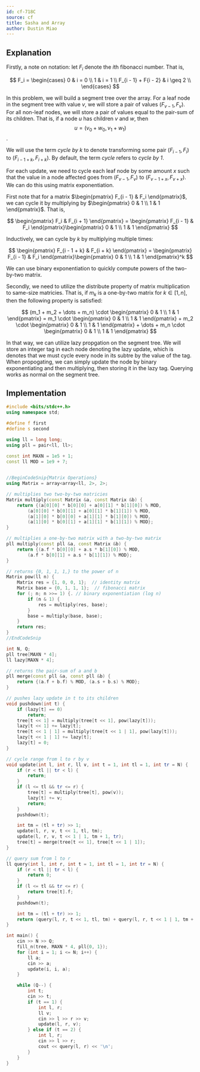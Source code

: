 ```yaml
---
id: cf-718C
source: cf
title: Sasha and Array
author: Dustin Miao
---
```


## Explanation

Firstly, a note on notation: let $F_i$ denote the $i$th fibonacci number. That is,

$$
F_i = 
\begin{cases} 
	0 & i = 0 \\ 
	1 & i = 1 \\
	F_{i - 1} + F{i - 2} & i \geq 2 \\
\end{cases}
$$

In this problem, we will build a segment tree over the array. For a leaf node in the segment tree with value $v$, we will store a pair of values $(F_{v - 1}, F_v)$. For all non-leaf nodes, we will store a pair of values equal to the pair-sum of its children. That is, if a node $u$ has children $v$ and $w$, then $$u = (v_0 + w_0, v_1 + w_1)$$. 

We will use the term _cycle by k_ to denote transforming some pair $(F_{i - 1}, F_i)$ to $(F_{i - 1 + k}, F_{i + k})$. By default, the term _cycle_ refers to _cycle by 1_.

For each update, we need to cycle each leaf node by some amount $x$ such that the value in a node affected goes from $(F_{v - 1}, F_v)$ to $(F_{v - 1 + x}, F_{v + x})$. We can do this using matrix exponentiation.

First note that for a matrix $\begin{pmatrix} F_{i - 1} & F_i \end{pmatrix}$, we can cycle it by multiplying by $\begin{pmatrix} 0 & 1 \\ 1 & 1 \end{pmatrix}$. That is,

$$
\begin{pmatrix} F_i & F_{i + 1} \end{pmatrix} = \begin{pmatrix} F_{i - 1} & F_i \end{pmatrix}\begin{pmatrix} 0 & 1 \\ 1 & 1 \end{pmatrix}
$$

Inductively, we can cycle by $k$ by multiplying multiple times:

$$
\begin{pmatrix} F_{i - 1 + k} & F_{i + k} \end{pmatrix} = \begin{pmatrix} F_{i - 1} & F_i \end{pmatrix}\begin{pmatrix} 0 & 1 \\ 1 & 1 \end{pmatrix}^k
$$

We can use binary exponentiation to quickly compute powers of the two-by-two matrix. 

Secondly, we need to utilize the distribute property of matrix multiplication to same-size matricies. That is, if $m_k$ is a one-by-two matrix for $k \in [1, n]$, then the following property is satisfied:

$$
(m_1 + m_2 + \dots + m_n) \cdot \begin{pmatrix} 0 & 1 \\ 1 & 1 \end{pmatrix} = m_1 \cdot \begin{pmatrix} 0 & 1 \\ 1 & 1 \end{pmatrix} + m_2 \cdot \begin{pmatrix} 0 & 1 \\ 1 & 1 \end{pmatrix} + \dots + m_n \cdot \begin{pmatrix} 0 & 1 \\ 1 & 1 \end{pmatrix}
$$

In that way, we can utilize lazy propgation on the segment tree. We will store an integer tag in each node denoting the lazy update, which is denotes that we must cycle every node in its subtre by the value of the tag. When propogating, we can simply update the node by binary exponentiating and then multiplying, then storing it in the lazy tag. Querying works as normal on the segment tree. 

## Implementation

<LanguageSection>

<CPPSection>

```cpp
#include <bits/stdc++.h>
using namespace std;

#define f first
#define s second

using ll = long long;
using pll = pair<ll, ll>;

const int MAXN = 1e5 + 1;
const ll MOD = 1e9 + 7;
	

//BeginCodeSnip{Matrix Operations}
using Matrix = array<array<ll, 2>, 2>;

// multiplies two two-by-two matricies
Matrix multiply(const Matrix &a, const Matrix &b) {
	return {(a[0][0] * b[0][0] + a[0][1] * b[1][0]) % MOD, 
		(a[0][0] * b[0][1] + a[0][1] * b[1][1]) % MOD,
		(a[1][0] * b[0][0] + a[1][1] * b[1][0]) % MOD,
		(a[1][0] * b[0][1] + a[1][1] * b[1][1]) % MOD};
}

// multiplies a one-by-two matrix with a two-by-two matrix
pll multiply(const pll &a, const Matrix &b) {
	return {(a.f * b[0][0] + a.s * b[1][0]) % MOD, 
		(a.f * b[0][1] + a.s * b[1][1]) % MOD};
}

// returns {0, 1, 1, 1,} to the power of n
Matrix pow(ll n) { 
	Matrix res = {1, 0, 0, 1};  // identity matrix
	Matrix base = {0, 1, 1, 1};  // fibonacci matrix
	for (; n; n >>= 1) {. // binary exponentiation (log n)
		if (n & 1) {
			res = multiply(res, base);
		}
		base = multiply(base, base);
	}
	return res;
}
//EndCodeSnip

int N, Q;
pll tree[MAXN * 4];
ll lazy[MAXN * 4];

// returns the pair-sum of a and b
pll merge(const pll &a, const pll &b) {
	return {(a.f + b.f) % MOD, (a.s + b.s) % MOD};
}

// pushes lazy update in t to its children
void pushdown(int t) {
	if (lazy[t] == 0)
		return;
	tree[t << 1] = multiply(tree[t << 1], pow(lazy[t]));
	lazy[t << 1] += lazy[t];
	tree[t << 1 | 1] = multiply(tree[t << 1 | 1], pow(lazy[t]));
	lazy[t << 1 | 1] += lazy[t];
	lazy[t] = 0;
}

// cycle range from l to r by v
void update(int l, int r, ll v, int t = 1, int tl = 1, int tr = N) {
	if (r < tl || tr < l) {
		return;
	}
	if (l <= tl && tr <= r) {
		tree[t] = multiply(tree[t], pow(v));
		lazy[t] += v;
		return;
	}
	pushdown(t);

	int tm = (tl + tr) >> 1;
	update(l, r, v, t << 1, tl, tm);
	update(l, r, v, t << 1 | 1, tm + 1, tr);
	tree[t] = merge(tree[t << 1], tree[t << 1 | 1]);
}

// query sum from l to r
ll query(int l, int r, int t = 1, int tl = 1, int tr = N) {
	if (r < tl || tr < l) {
		return 0;
	}
	if (l <= tl && tr <= r) {
		return tree[t].f;
	}
	pushdown(t);

	int tm = (tl + tr) >> 1;
	return (query(l, r, t << 1, tl, tm) + query(l, r, t << 1 | 1, tm + 1, tr)) % MOD;
}

int main() {
	cin >> N >> Q;
	fill_n(tree, MAXN * 4, pll{0, 1});
	for (int i = 1; i <= N; i++) {
		ll a; 
		cin >> a;
		update(i, i, a);
	}

	while (Q--) {
		int t; 
		cin >> t;
		if (t == 1) {
			int l, r; 
			ll v;
			cin >> l >> r >> v;
			update(l, r, v);
		} else if (t == 2) {
			int l, r;
			cin >> l >> r;
			cout << query(l, r) << '\n';
		}
	}
}
```
</CPPSection>

</LanguageSection>
